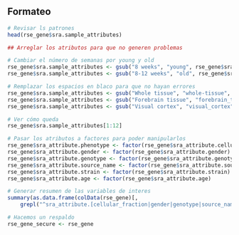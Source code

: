 ## Formateo

```r
# Revisar ls patrones
head(rse_gene$sra.sample_attributes)
```

```r
## Arreglar los atributos para que no generen problemas  

# Cambiar el número de semanas por young y old 
rse_gene$sra.sample_attributes <- gsub("8 weeks", "young", rse_gene$sra.sample_attributes)
rse_gene$sra.sample_attributes <- gsub("8-12 weeks", "old", rse_gene$sra.sample_attributes)

# Remplazar los espacios en blaco para que no hayan errores
rse_gene$sra.sample_attributes <- gsub("Whole tissue", "whole-tissue", rse_gene$sra.sample_attributes)
rse_gene$sra.sample_attributes <- gsub("Forebrain tissue", "forebrain_tissue  ", rse_gene$sra.sample_attributes)
rse_gene$sra.sample_attributes <- gsub("Visual cortex", "visual_cortex", rse_gene$sra.sample_attributes)

# Ver cómo queda
rse_gene$sra.sample_attributes[1:12]
```


```r
# Pasar los atributos a factores para poder manipularlos
rse_gene$sra_attribute.phenotype <- factor(rse_gene$sra_attribute.cellular_fraction)
rse_gene$sra_attribute.gender <- factor(rse_gene$sra_attribute.gender)
rse_gene$sra_attribute.genotype <- factor(rse_gene$sra_attribute.genotype)
rse_gene$sra_attribute.source_name <- factor(rse_gene$sra_attribute.source_name)
rse_gene$sra_attribute.strain <- factor(rse_gene$sra_attribute.strain)
rse_gene$sra_attribute.age <- factor(rse_gene$sra_attribute.age)

# Generar resumen de las variables de interes
summary(as.data.frame(colData(rse_gene)[,
    grepl("^sra_attribute.[cellular_fraction|gender|genotype|source_name|strain|age]", colnames(colData(rse_gene)))]))
```


```r
# Hacemos un respaldo 
rse_gene_secure <- rse_gene
```
